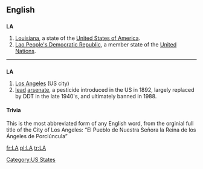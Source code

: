 {{see|Appendix:Variations of "la"}}
==English==

==={{abbreviation}}===
'''LA'''

# [[Louisiana]], a state of the [[United States of America]].
#[[Lao People's Democratic Republic]], a member state of the [[United Nations]].
----

==={{initialism}}===
'''LA'''

# [[Los Angeles]] (US city)
# [[lead]] [[arsenate]], a pesticide introduced in the US in 1892, largely replaced by DDT in the late 1940's, and ultimately banned in 1988.

====Trivia====
This is the most abbreviated form of any English word, from the orginial full title of the City of Los Angeles: “El Pueblo de Nuestra Señora la Reina de los Ángeles de Porciúncula”

[[Category:US States]]

[[fr:LA]]
[[pl:LA]]
[[tr:LA]]
